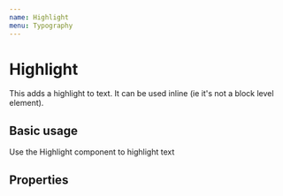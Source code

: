 ```yaml
---
name: Highlight
menu: Typography
---
```



# Highlight

This adds a highlight to text. It can be used inline (ie it's not a block level element).

## Basic usage
<Playground>
    <Highlight>
        Use the Highlight component to highlight text
    </Highlight>
</Playground>

## Properties
<PropsTable of={Highlight} />